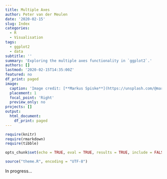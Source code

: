 ```yaml
---
title: Multiple Axes
author: Peter van der Meulen
date: '2020-02-15'
slug: Index
categories:
  - R
  - Visualisation
tags:
  - ggplot2
  - data
subtitle: ''
summary: 'Exploring the multiple axes functionality in `ggplot2`.'
authors: []
lastmod: '2020-02-15T14:35:00Z'
featured: no
df_print: paged
image:
  caption: 'Image credit: [**Markus Spiske**](https://unsplash.com/@markusspiske)'
  placement: 1
  focal_point: 'Right'
  preview_only: no
projects: []
output:
  html_document:
    df_print: paged
---
```


```r
require(knitr)
require(rmarkdown)
require(tibble)

opts_chunk$set(echo = TRUE, eval = TRUE, results = TRUE, include = FALSE, warning = FALSE, message = FALSE, fig.width = 10, fig.height = 8, out.width = "100%")

source("theme.R", encoding = "UTF-8")
```

In progress...